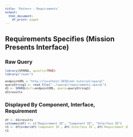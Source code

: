 ```yaml
---
title: 'Pattern : Requirements'
output:
  html_document:
    df_print: paged
---
```

<style type="text/css">
  body{
  font-size: 8pt;
}
</style>
# Requirements Specifies (Mission Presents Interface)

## Raw Query

```r
library(SPARQL, quietly=TRUE)
library("readr")

endpointURL = "http://localhost:3030/oml-tutorial/sparql"
queryString1 <- read_file("../sparql/requirements.sparql")
d1 <- SPARQL(url=endpointURL, query=queryString1)
d1$results
```

## Displayed By Component, Interface, Requirement

```r
df <- d1$results
colnames(df) <- c("Requirement ID", "Component ID", "Interface ID")
t1 <- df[order(df$`Component ID`, df$`Interface ID`, df$`Requirement ID`), c("Component ID", "Interface ID", "Requirement ID") ]
t1
```
